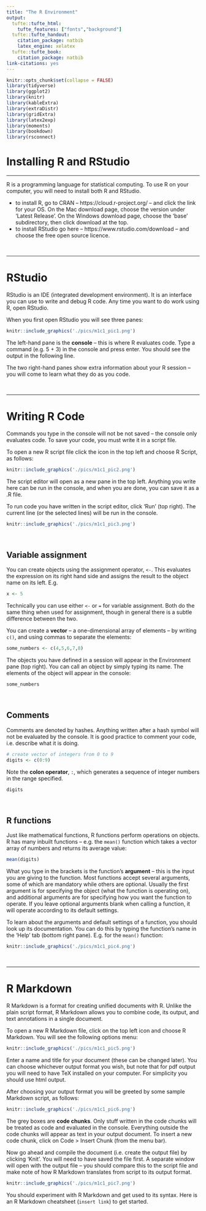 ```yaml
---
title: "The R Environment"
output:
  tufte::tufte_html:
    tufte_features: ["fonts","background"]
  tufte::tufte_handout:
    citation_package: natbib
    latex_engine: xelatex
  tufte::tufte_book:
    citation_package: natbib
link-citations: yes
---
```


```r
knitr::opts_chunk$set(collapse = FALSE)
library(tidyverse)
library(ggplot2)
library(knitr)
library(kableExtra)
library(extraDistr)
library(gridExtra)
library(latex2exp)
library(moments)
library(bookdown)
library(rsconnect)
```

\newcommand{\E}{\text{E}}
\newcommand{\Var}{\text{Var}}
\newcommand{\SD}{\text{SD}}
\newcommand{\SE}{\text{SE}}
\newcommand{\Cov}{\text{Cov}}
\newcommand{\Cor}{\text{Cor}}
\renewcommand{\P}{\text{P}}
\newcommand{\pd}[2]{\frac{\partial #1}{\partial #2}}
\newcommand{\sumin}{\sum_i^n}
\newcommand{\Bias}{\text{Bias}}

# Installing R and RStudio 

--- 

R is a programming language for statistical computing. To use R on your computer, you will need to install both R and RStudio.  

* to install R, go to CRAN -- https://cloud.r-project.org/ -- and click the link for your OS. On the Mac download page, choose the version under 'Latest Release'. On the Windows download page, choose the 'base' subdirectory, then click download at the top.    
* to install RStudio go here -- https://www.rstudio.com/download -- and choose the free open source licence.  



\ 

---

# RStudio 

RStudio is an IDE (integrated development environment). It is an interface you can use to write and debug R code. Any time you want to do work using R, open RStudio.  

When you first open RStudio you will see three panes:  

```r
knitr::include_graphics('./pics/m1c1_pic1.png')
```

The left-hand pane is the **console** -- this is where R evaluates code. Type a command (e.g. 5 + 3) in the console and press enter. You should see the output in the following line.  

The two right-hand panes show extra information about your R session -- you will come to learn what they do as you code.    



\ 

---

# Writing R Code

Commands you type in the console will not be not saved -- the console only evaluates code. To save your code, you must write it in a script file.  

To open a new R script file click the icon in the top left and choose R Script, as follows: 

```r
knitr::include_graphics('./pics/m1c1_pic2.png')
```

The script editor will open as a new pane in the top left. Anything you write here can be run in the console, and when you are done, you can save it as a .R file.  

To run code you have written in the script editor, click 'Run' (top right). The current line (or the selected lines) will be run in the console.  

```r
knitr::include_graphics('./pics/m1c1_pic3.png')
```

\ 

## Variable assignment

You can create objects using the assignment operator, `<-`. This evaluates the expression on its right hand side and assigns the result to the object name on its left. E.g.

```r
x <- 5
```

Technically you can use either `<-` or `=` for variable assignment. Both do the same thing when used for assignment, though in general there is a subtle difference between the two.  

You can create a **vector** -- a one-dimensional array of elements -- by writing `c()`, and using commas to separate the elements:

```r
some_numbers <- c(4,5,6,7,8)
```

The objects you have defined in a session will appear in the Environment pane (top right). You can call an object by simply typing its name. The elements of the object will appear in the console: 

```r
some_numbers
```

\ 

## Comments

Comments are denoted by hashes. Anything written after a hash symbol will not be evaluated by the console. It is good practice to comment your code, i.e. describe what it is doing.  

```r
# create vector of integers from 0 to 9
digits <- c(0:9) 
```

Note the **colon operator**, `:`, which generates a sequence of integer numbers in the range specified.  

```r
digits
```


\ 

## R functions

Just like mathematical functions, R functions perform operations on objects. R has many inbuilt functions -- e.g. the `mean()` function which takes a vector array of numbers and returns its average value:  

```r
mean(digits)
```

What you type in the brackets is the function's **argument** -- this is the input you are giving to the function. Most functions accept several arguments, some of which are mandatory while others are optional. Usually the first argument is for specifying the object (what the function is operating on), and additional arguments are for specifying how you want the function to operate. If you leave optional arguments blank when calling a function, it will operate according to its default settings. 

To learn about the arguments and default settings of a function, you should look up its documentation. You can do this by typing the function's name in the 'Help' tab (bottom right pane). E.g. for the `mean()` function: 

```r
knitr::include_graphics('./pics/m1c1_pic4.png')
```




\ 

--- 

# R Markdown

R Markdown is a format for creating unified documents with R. Unlike the plain script format, R Markdown allows you to combine code, its output, and text annotations in a single document.  

To open a new R Markdown file, click on the top left icon and choose R Markdown. You will see the following options menu:

```r
knitr::include_graphics('./pics/m1c1_pic5.png')
```

Enter a name and title for your document (these can be changed later). You can choose whichever output format you wish, but note that for pdf output you will need to have TeX installed on your computer. For simplicity you should use html output.   

After choosing your output format you will be greeted by some sample Markdown script, as follows: 

```r
knitr::include_graphics('./pics/m1c1_pic6.png')
```

The grey boxes are **code chunks**. Only stuff written in the code chunks will be treated as code and evaluated in the console. Everything outside the code chunks will appear as text in your output document. To insert a new code chunk, click on Code > Insert Chunk (from the menu bar).  

Now go ahead and compile the document (i.e. create the output file) by clicking 'Knit'. You will need to have saved the file first. A separate window will open with the output file -- you should compare this to the script file and make note of how R Markdown translates from script to its output format.  

```r
knitr::include_graphics('./pics/m1c1_pic7.png')
```

You should experiment with R Markdown and get used to its syntax. Here is an R Markdown cheatsheet (`insert link`) to get started.  

